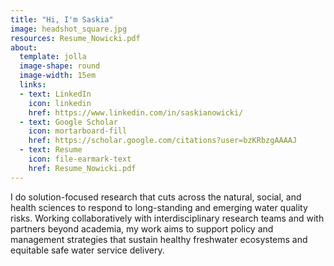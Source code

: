 ```yaml
---
title: "Hi, I'm Saskia"
image: headshot_square.jpg
resources: Resume_Nowicki.pdf
about: 
  template: jolla
  image-shape: round
  image-width: 15em
  links:
  - text: LinkedIn
    icon: linkedin
    href: https://www.linkedin.com/in/saskianowicki/
  - text: Google Scholar
    icon: mortarboard-fill
    href: https://scholar.google.com/citations?user=bzKRbzgAAAAJ
  - text: Resume
    icon: file-earmark-text
    href: Resume_Nowicki.pdf
---
```


I do solution-focused research that cuts across the natural, social, and health sciences to respond to long-standing and emerging water quality risks. Working collaboratively with interdisciplinary research teams and with partners beyond academia, my work aims to support policy and management strategies that sustain healthy freshwater ecosystems and equitable safe water service delivery.
